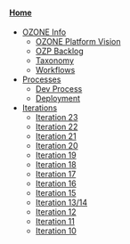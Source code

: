 ====[[Home]]====
* [[OZONE Info]]
** [[OZONE Platform Vision]]
** [[OZP Backlog]]
** [[Taxonomy]]
** [[Workflows]]
* [[Processes]]
** [[Dev Process]]
** [[Deployment]]
* [[Iterations]]
**[[Iteration 23]]
**[[Iteration 22]]
**[[Iteration 21]]
**[[Iteration 20]]
**[[Iteration 19]]
**[[Iteration 18]]
**[[Iteration 17]]
** [[Iteration 16]]
** [[Iteration 15]]
** [[Iteration 13/14]]
** [[Iteration 12]]
** [[Iteration 11]]
** [[Iteration 10]]